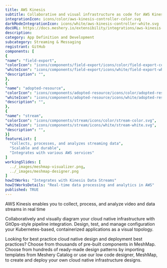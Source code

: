 ```yaml
---
title: AWS Kinesis
subtitle: Collaborative and visual infrastructure as code for AWS Kinesis
integrationIcon: icons/color/aws-kinesis-controller-color.svg
darkModeIntegrationIcon: icons/white/aws-kinesis-controller-white.svg
docURL: https://docs.meshery.io/extensibility/integrations/aws-kinesis-controller
description: 
category: App Definition and Development
subcategory: Streaming & Messaging
registrant: GitHub
components: [
{
"name": "field-export",
"colorIcon": "icons/components/field-export/icons/color/field-export-color.svg",
"whiteIcon": "icons/components/field-export/icons/white/field-export-white.svg",
"description": "",
},
{
"name": "adopted-resource",
"colorIcon": "icons/components/adopted-resource/icons/color/adopted-resource-color.svg",
"whiteIcon": "icons/components/adopted-resource/icons/white/adopted-resource-white.svg",
"description": "",
},
{
"name": "stream",
"colorIcon": "icons/components/stream/icons/color/stream-color.svg",
"whiteIcon": "icons/components/stream/icons/white/stream-white.svg",
"description": "",
}]
featureList: [
  "Collects, processes, and analyzes streaming data",
  "Scalable and durable",
  "Integrates with various AWS services"
]
workingSlides: [
  ../_images/meshmap-visualizer.png,
  ../_images/meshmap-designer.png
]
howItWorks: "Integrates with Kinesis Data Streams"
howItWorksDetails: "Real-time data processing and analytics in AWS"
published: TRUE
---
```

<p>
AWS Kinesis enables you to collect, process, and analyze video and data streams in real time
</p>
<p>
    Collaboratively and visually diagram your cloud native infrastructure with GitOps-style pipeline integration. Design, test, and manage configuration your Kubernetes-based, containerized applications as a visual topology.
</p>
<p>
    Looking for best practice cloud native design and deployment best practices? Choose from thousands of pre-built components in MeshMap. Choose from hundreds of ready-made design patterns by importing templates from Meshery Catalog or use our low code designer, MeshMap, to create and deploy your own cloud native infrastructure designs.
</p>
